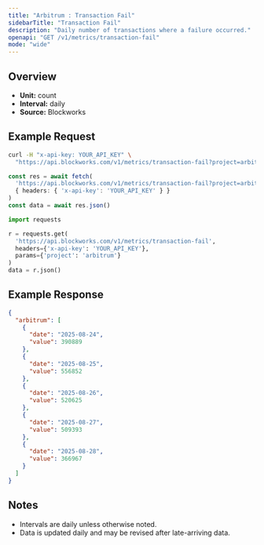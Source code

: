 ```yaml
---
title: "Arbitrum : Transaction Fail"
sidebarTitle: "Transaction Fail"
description: "Daily number of transactions where a failure occurred."
openapi: "GET /v1/metrics/transaction-fail"
mode: "wide"
---
```


## Overview

- **Unit:** count
- **Interval:** daily
- **Source:** Blockworks

## Example Request

<CodeGroup>

```bash cURL
curl -H "x-api-key: YOUR_API_KEY" \
  "https://api.blockworks.com/v1/metrics/transaction-fail?project=arbitrum"
```

```typescript TypeScript
const res = await fetch(
  'https://api.blockworks.com/v1/metrics/transaction-fail?project=arbitrum',
  { headers: { 'x-api-key': 'YOUR_API_KEY' } }
)
const data = await res.json()
```

```python Python
import requests

r = requests.get(
  'https://api.blockworks.com/v1/metrics/transaction-fail',
  headers={'x-api-key': 'YOUR_API_KEY'},
  params={'project': 'arbitrum'}
)
data = r.json()
```

</CodeGroup>

## Example Response

```json
{
  "arbitrum": [
    {
      "date": "2025-08-24",
      "value": 390889
    },
    {
      "date": "2025-08-25",
      "value": 556852
    },
    {
      "date": "2025-08-26",
      "value": 520625
    },
    {
      "date": "2025-08-27",
      "value": 509393
    },
    {
      "date": "2025-08-28",
      "value": 366967
    }
  ]
}
```

## Notes
- Intervals are daily unless otherwise noted.
- Data is updated daily and may be revised after late-arriving data.

